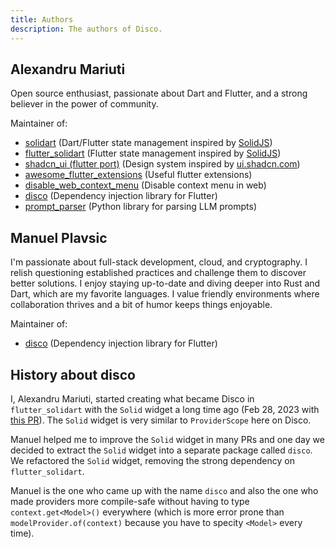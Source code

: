 ```yaml
---
title: Authors
description: The authors of Disco.
---
```


<CardGrid>
  <AuthorCard 
    imageSrc="/ale.png" 
    name="Alexandru Mariuti" 
    githubUrl="https://github.com/nank1ro"
    twitterUrl="https://x.com/nank1ro"
  />
  <AuthorCard 
    imageSrc="/manuel.jpg" 
    name="Manuel Plavsic" 
    githubUrl="https://github.com/manuel-plavsic"
    twitterUrl="https://x.com/ManuelPlavsic"
  />
</CardGrid>

## Alexandru Mariuti

Open source enthusiast, passionate about Dart and Flutter, and a strong believer in the power of community.

Maintainer of:
- [solidart](https://pub.dev/packages/solidart) (Dart/Flutter state management inspired by [SolidJS](https://www.solidjs.com/))
- [flutter_solidart](https://pub.dev/packages/flutter_solidart) (Flutter state management inspired by [SolidJS](https://www.solidjs.com/))
- [shadcn_ui (flutter port)](https://pub.dev/packages/shadcn_ui) (Design system inspired by [ui.shadcn.com](https://ui.shadcn.com/))
- [awesome_flutter_extensions](https://pub.dev/packages/awesome_flutter_extensions) (Useful flutter extensions)
- [disable_web_context_menu](https://pub.dev/packages/disable_web_context_menu) (Disable context menu in web)
- [disco](https://pub.dev/packages/disco) (Dependency injection library for Flutter)
- [prompt_parser](https://pypi.org/project/prompt-parser/) (Python library for parsing LLM prompts)

## Manuel Plavsic

I'm passionate about full-stack development, cloud, and cryptography.
I relish questioning established practices and challenge them to discover better solutions.
I enjoy staying up-to-date and diving deeper into Rust and Dart, which are my favorite languages.
I value friendly environments where collaboration thrives and a bit of humor keeps things enjoyable.

Maintainer of:
- [disco](https://pub.dev/packages/disco) (Dependency injection library for Flutter)

## History about disco

I, Alexandru Mariuti, started creating what became Disco in `flutter_solidart` with the `Solid` widget a long time ago (Feb 28, 2023 with [this PR](https://github.com/nank1ro/solidart/commit/9368fec399560e725493c3204d9cf51df218e805)).
The `Solid` widget is very similar to `ProviderScope` here on Disco.

Manuel helped me to improve the `Solid` widget in many PRs and one day we decided to extract the `Solid` widget into a separate package called `disco`.
We refactored the `Solid` widget, removing the strong dependency on `flutter_solidart`.

Manuel is the one who came up with the name `disco` and also the one who made providers more compile-safe without having to type `context.get<Model>()` everywhere (which is more error prone than `modelProvider.of(context)` because you have to specity `<Model>` every time).
